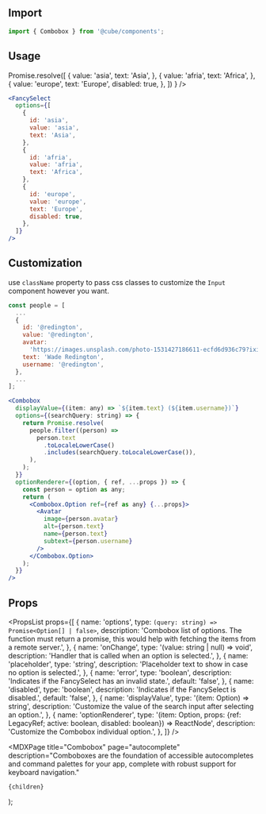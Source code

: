 


<Head>
  <title>Combobox - Cube</title>
  <meta
    name="description"
    content="Comboboxes are the foundation of accessible autocompletes and command palettes for your app, complete with robust support for keyboard navigation."
  />
</Head>

## Import

```js
import { Combobox } from '@cube/components';
```

## Usage

<Example>
  <Combobox
    options={() =>
      Promise.resolve([
        {
          value: 'asia',
          text: 'Asia',
        },
        {
          value: 'afria',
          text: 'Africa',
        },
        {
          value: 'europe',
          text: 'Europe',
          disabled: true,
        },
      ])
    }
  />
</Example>

```jsx
<FancySelect
  options={[
    {
      id: 'asia',
      value: 'asia',
      text: 'Asia',
    },
    {
      id: 'afria',
      value: 'afria',
      text: 'Africa',
    },
    {
      id: 'europe',
      value: 'europe',
      text: 'Europe',
      disabled: true,
    },
  ]}
/>
```

## Customization

use `className` property to pass css classes to customize the `Input` component however you want.

<ComboboxCustomizatoin />

```jsx
const people = [
  ...
  {
    id: '@redington',
    value: '@redington',
    avatar:
      'https://images.unsplash.com/photo-1531427186611-ecfd6d936c79?ixid=MnwxMjA3fDB8MHxwaG90by1wYWdlfHx8fGVufDB8fHx8&ixlib=rb-1.2.1&auto=format&fit=facearea&facepad=2&w=256&h=256&q=80',
    text: 'Wade Redington',
    username: '@redington',
  },
  ...
];

<Combobox
  displayValue={(item: any) => `${item.text} (${item.username})`}
  options={(searchQuery: string) => {
    return Promise.resolve(
      people.filter((person) =>
        person.text
          .toLocaleLowerCase()
          .includes(searchQuery.toLocaleLowerCase()),
      ),
    );
  }}
  optionRenderer={(option, { ref, ...props }) => {
    const person = option as any;
    return (
      <Combobox.Option ref={ref as any} {...props}>
        <Avatar
          image={person.avatar}
          alt={person.text}
          name={person.text}
          subtext={person.username}
        />
      </Combobox.Option>
    );
  }}
/>
```

## Props

<PropsList
  props={[
    {
      name: 'options',
      type: `(query: string) => Promise<Option[] | false>`,
      description:
        'Combobox list of options. The function must return a promise, this would help with fetching the items from a remote server.',
    },
    {
      name: 'onChange',
      type: '(value: string | null) => void',
      description: 'Handler that is called when an option is selected.',
    },
    {
      name: 'placeholder',
      type: 'string',
      description: 'Placeholder text to show in case no option is selected.',
    },
    {
      name: 'error',
      type: 'boolean',
      description: 'Indicates if the FancySelect has an invalid state.',
      default: 'false',
    },
    {
      name: 'disabled',
      type: 'boolean',
      description: 'Indicates if the FancySelect is disabled.',
      default: 'false',
    },
    {
      name: 'displayValue',
      type: '(item: Option) => string',
      description:
        'Customize the value of the search input after selecting an option.',
    },
    {
      name: 'optionRenderer',
      type: '(item: Option, props: {ref: LegacyRef<HTMLLIElement>; active: boolean, disabled: boolean}) => ReactNode',
      description: 'Customize the Combobox individual option.',
    },
  ]}
/>

  <MDXPage
    title="Combobox"
    page="autocomplete"
    description="Comboboxes are the foundation of accessible autocompletes and command palettes for your app, complete with robust support for keyboard navigation."
  >
    {children}
  </MDXPage>
);
